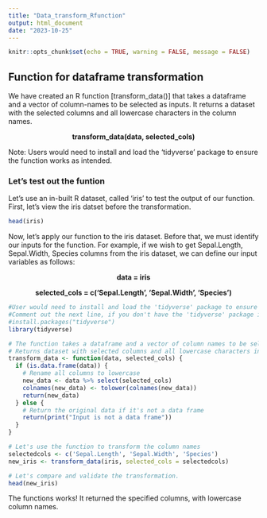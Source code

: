 ```yaml
---
title: "Data_transform_Rfunction"
output: html_document
date: "2023-10-25"
---
```


```r
knitr::opts_chunk$set(echo = TRUE, warning = FALSE, message = FALSE)
```

## Function for dataframe transformation

We have created an R function [transform_data()] that takes a dataframe and a vector of column-names to be selected as inputs. It returns a dataset with the selected columns and all lowercase characters in the column names.

<center>
**transform_data(data, selected_cols)**
</center>

Note: Users would need to install and load the 'tidyverse' package to ensure the function works as intended.

### Let's test out the funtion
Let's use an in-built R dataset, called 'iris' to test the output of our function. First, let's view the iris datset before the transformation.
```r
head(iris)
```
Now, let's apply our function to the iris dataset. Before that, we must identify our inputs for the function.
For example, if we wish to get Sepal.Length, Sepal.Width, Species columns from the iris dataset, we can define our input variables as follows:
<center>
**data = iris**

**selected_cols = c('Sepal.Length', 'Sepal.Width', 'Species')**
</center>
```r
#User would need to install and load the 'tidyverse' package to ensure the function works as intended.
#Comment out the next line, if you don't have the 'tidyverse' package installed
#install.packages("tidyverse")
library(tidyverse)

# The function takes a dataframe and a vector of column names to be selected as arguments 
# Returns dataset with selected columns and all lowercase characters in column names.
transform_data <- function(data, selected_cols) {
  if (is.data.frame(data)) {
    # Rename all columns to lowercase
    new_data <- data %>% select(selected_cols)
    colnames(new_data) <- tolower(colnames(new_data))
    return(new_data)
  } else {
    # Return the original data if it's not a data frame
    return(print("Input is not a data frame"))
  }
}

# Let's use the function to transform the column names
selectedcols <- c('Sepal.Length', 'Sepal.Width', 'Species')
new_iris <- transform_data(iris, selected_cols = selectedcols)

# Let's compare and validate the transformation.
head(new_iris)
```
The functions works! It returned the specified columns, with lowercase column names.
